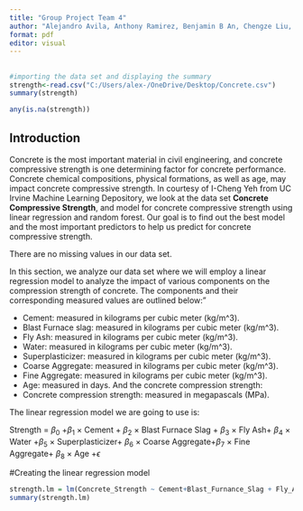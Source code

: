 ---
title: "Group Project Team 4"
author: "Alejandro Avila, Anthony Ramirez, Benjamin B An, Chengze Liu, Vishu Kodikanti"
format: pdf
editor: visual
---

## 

```{r}
#importing the data set and displaying the summary
strength<-read.csv("C:/Users/alex-/OneDrive/Desktop/Concrete.csv")
summary(strength)

```
```{r}
any(is.na(strength))
```
## Introduction

Concrete is the most important material in civil engineering, and concrete compressive strength is one determining factor for concrete performance. Concrete chemical compositions, physical formations, as well as age, may impact concrete compressive strength. In courtesy of I-Cheng Yeh from UC Irvine Machine Learning Depository, we look at the data set **Concrete Compressive Strength**, and model for concrete compressive strength using linear regression and random forest. Our goal is to find out the best model and the most important predictors to help us predict for concrete compressive strength.

There are no missing values in our data set.

In this section, we analyze our data set where we will employ a linear regression model to analyze the impact of various components on the compression strength of concrete. The components and their corresponding measured values are outlined below:"

- Cement: measured in kilograms per cubic meter (kg/m^3).
- Blast Furnace slag: measured in kilograms per cubic meter (kg/m^3).
- Fly Ash: measured in kilograms per cubic meter (kg/m^3).
- Water: measured in kilograms per cubic meter (kg/m^3).
- Superplasticizer: measured in kilograms per cubic meter (kg/m^3).
- Coarse Aggregate: measured in kilograms per cubic meter (kg/m^3).
- Fine Aggregate: measured in kilograms per cubic meter (kg/m^3).
- Age: measured in days.
And the concrete compression strength: 
- Concrete compression strength: measured in megapascals (MPa).

The linear regression model we are going to use is: 

Strength = $\beta_0$ +$\beta_1$ $\times$ Cement + $\beta_2$ $\times$ Blast Furnace Slag + $\beta_3$ $\times$ Fly Ash+ $\beta_4$ $\times$ Water
+$\beta_5$ $\times$ Superplasticizer+ $\beta_6$ $\times$ Coarse Aggregate+$\beta_7$ $\times$ Fine Aggregate+ $\beta_8$ $\times$ Age +$\epsilon$

#Creating the linear regression model 
```{r}
strength.lm = lm(Concrete_Strength ~ Cement+Blast_Furnance_Slag + Fly_Ash + Water + Superplasticizer + Coarse_Aggregate + Fine_Aggregate + Age, data=strength )
summary(strength.lm)

```
